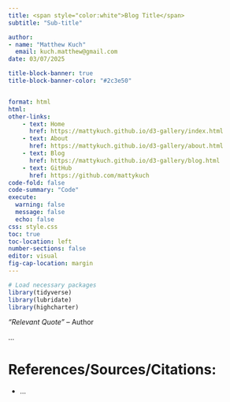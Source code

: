 ```yaml
---
title: <span style="color:white">Blog Title</span>
subtitle: "Sub-title"

author: 
- name: "Matthew Kuch"
  email: kuch.matthew@gmail.com
date: 03/07/2025

title-block-banner: true
title-block-banner-color: "#2c3e50"


format: html
html:
other-links:
    - text: Home
      href: https://mattykuch.github.io/d3-gallery/index.html
    - text: About
      href: https://mattykuch.github.io/d3-gallery/about.html
    - text: Blog
      href: https://mattykuch.github.io/d3-gallery/blog.html
    - text: GitHub
      href: https://github.com/mattykuch
code-fold: false
code-summary: "Code"
execute: 
  warning: false
  message: false
  echo: false
css: style.css
toc: true
toc-location: left
number-sections: false
editor: visual
fig-cap-location: margin
---
```


```r

# Load necessary packages
library(tidyverse)
library(lubridate)
library(highcharter)


```

*"Relevant Quote"* – Author

...

# References/Sources/Citations:

-   ...
